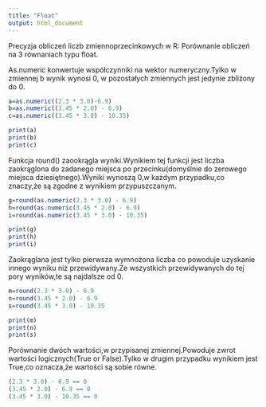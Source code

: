 ```yaml
---
title: "Float"
output: html_document
---
```

Precyzja obliczeń liczb zmiennoprzecinkowych w R:
Porównanie obliczeń na 3 równaniach typu float.

As.numeric konwertuje współczynniki na wektor numeryczny.Tylko w zmiennej b wynik wynosi 0,
w pozostałych zmiennych jest jedynie zbliżony do 0.

```r
a=as.numeric((2.3 * 3.0)-6.9)
b=as.numeric((3.45 * 2.0) - 6.9)
c=as.numeric((3.45 * 3.0) - 10.35)

print(a)
print(b)
print(c)
```

Funkcja round() zaookrągla wyniki.Wynikiem tej funkcji jest liczba zaokrąglona do zadanego miejsca po przecinku(domyślnie do zerowego miejsca dziesiętnego).Wyniki wynoszą 0,w każdym przypadku,co znaczy,że są zgodne z wynikiem przypuszczanym.

```r
g=round(as.numeric(2.3 * 3.0) - 6.9)
h=round(as.numeric(3.45 * 2.0) - 6.9)
i=round(as.numeric(3.45 * 3.0) - 10.35)

print(g)
print(h)
print(i)
```

Zaokrąglana jest tylko pierwsza wymnożona liczba co powoduje uzyskanie innego wyniku niż przewidywany.Ze wszystkich przewidywanych do tej pory wyników,te są najdalsze od 0.

```r
m=round(2.3 * 3.0) - 6.9
n=round(3.45 * 2.0) - 6.9
s=round(3.45 * 3.0) - 10.35

print(m)
print(n)
print(s)
```

Porównanie dwóch wartości,w przypisanej zmiennej.Powoduje zwrot wartości logicznych(True or False).Tylko w drugim przypadku wynikiem jest True,co oznacza,że wartości są sobie równe.

```r
(2.3 * 3.0) - 6.9 == 0
(3.45 * 2.0) - 6.9 == 0 
(3.45 * 3.0) - 10.35 == 0
```



